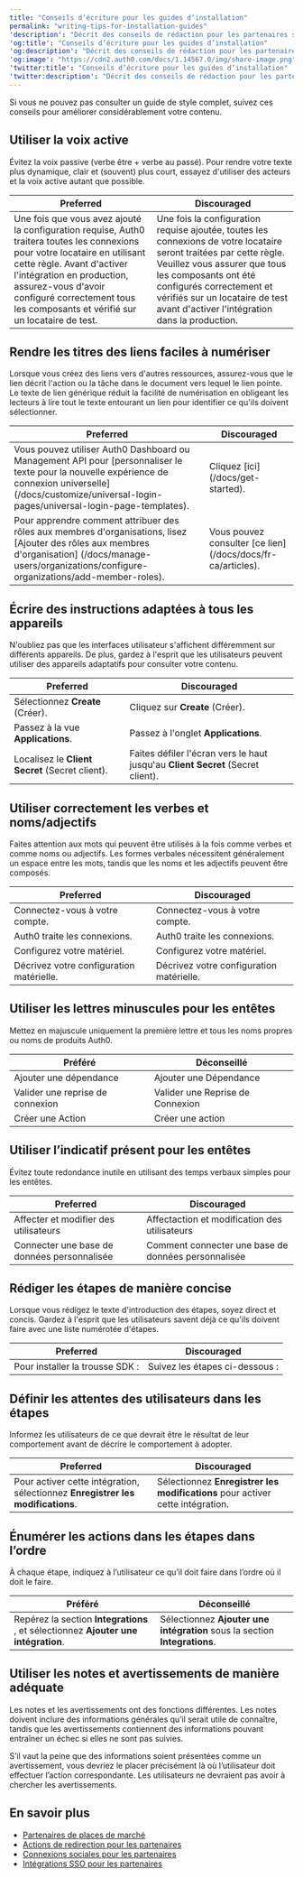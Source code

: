 ```yaml
---
title: "Conseils d’écriture pour les guides d’installation"
permalink: "writing-tips-for-installation-guides"
'description': "Décrit des conseils de rédaction pour les partenaires soumettant des intégrations"
'og:title': "Conseils d’écriture pour les guides d’installation"
'og:description': "Décrit des conseils de rédaction pour les partenaires soumettant des intégrations"
'og:image': "https://cdn2.auth0.com/docs/1.14567.0/img/share-image.png"
'twitter:title': "Conseils d’écriture pour les guides d’installation"
'twitter:description': "Décrit des conseils de rédaction pour les partenaires soumettant des intégrations"
---
```


Si vous ne pouvez pas consulter un guide de style complet, suivez ces conseils pour améliorer considérablement votre contenu.

## Utiliser la voix active

Évitez la voix passive (verbe être + verbe au passé). Pour rendre votre texte plus dynamique, clair et (souvent) plus court, essayez d'utiliser des acteurs et la voix active autant que possible.

<table>
<thead>
<tr>
<th><strong>Preferred</strong></th>
<th><strong>Discouraged</strong></th>
</tr>
</thead>
<tbody>
<tr>
<td>Une fois que vous avez ajouté la configuration requise, Auth0 traitera toutes les connexions pour votre locataire en utilisant cette règle. Avant d'activer l'intégration en production, assurez-vous d'avoir configuré correctement tous les composants et vérifié sur un locataire de test.</td>
<td>Une fois la configuration requise ajoutée, toutes les connexions de votre locataire seront traitées par cette règle. Veuillez vous assurer que tous les composants ont été configurés correctement et vérifiés sur un locataire de test avant d'activer l'intégration dans la production.</td>
</tr>
</tbody>
</table>

## Rendre les titres des liens faciles à numériser

Lorsque vous créez des liens vers d'autres ressources, assurez-vous que le lien décrit l'action ou la tâche dans le document vers lequel le lien pointe. Le texte de lien générique réduit la facilité de numérisation en obligeant les lecteurs à lire tout le texte entourant un lien pour identifier ce qu'ils doivent sélectionner.

<table>
<thead>
<tr>
<th><strong>Preferred</strong></th>
<th><strong>Discouraged</strong></th>
</tr>
</thead>
<tbody>
<tr>
<td>Vous pouvez utiliser <Tooltip href="/docs/docs/fr-ca/glossary?term=auth0-dashboard" tip="Auth0 Dashboard
Principal produit d’Auth0 pour configurer vos services." cta="Voir le glossaire">Auth0 Dashboard</Tooltip> ou <Tooltip href="/docs/docs/fr-ca/glossary?term=management-api" tip="Management API
Un produit permettant aux clients d’effectuer des tâches administratives." cta="Voir le glossaire">Management API</Tooltip> pour [personnaliser le texte pour la nouvelle expérience de connexion universelle] (/docs/customize/universal-login-pages/universal-login-page-templates).</td>
<td>Cliquez [ici] (/docs/get-started).</td>
</tr>
<tr>
<td>Pour apprendre comment attribuer des rôles aux membres d'organisations, lisez [Ajouter des rôles aux membres d'organisation] (/docs/manage-users/organizations/configure-organizations/add-member-roles).</td>
<td>Vous pouvez consulter [ce lien](/docs/docs/fr-ca/articles).</td>
</tr>
</tbody>
</table>

## Écrire des instructions adaptées à tous les appareils

N'oubliez pas que les interfaces utilisateur s'affichent différemment sur différents appareils. De plus, gardez à l'esprit que les utilisateurs peuvent utiliser des appareils adaptatifs pour consulter votre contenu.

<table>
<thead>
<tr>
<th><strong>Preferred</strong></th>
<th><strong>Discouraged</strong></th>
</tr>
</thead>
<tbody>
<tr>
<td>Sélectionnez <strong>Create</strong> (Créer).</td>
<td>Cliquez sur <strong>Create</strong> (Créer).</td>
</tr>
<tr>
<td>Passez à la vue <strong>Applications</strong>.</td>
<td>Passez à l'onglet <strong>Applications</strong>.</td>
</tr>
<tr>
<td>Localisez le <strong><Tooltip href="/docs/docs/fr-ca/glossary?term=client-secret" tip="Secret client
Secret utilisé par un client (application) pour s’authentifier auprès du serveur d’autorisation; il ne doit être connu que du client et du serveur d’autorisation et doit être suffisamment aléatoire pour ne pas être deviné." cta="Voir le glossaire">Client Secret</Tooltip></strong> (Secret client).</td>
<td>Faites défiler l'écran vers le haut jusqu'au <strong>Client Secret</strong> (Secret client).</td>
</tr>
</tbody>
</table>

## Utiliser correctement les verbes et noms/adjectifs

Faites attention aux mots qui peuvent être utilisés à la fois comme verbes et comme noms ou adjectifs. Les formes verbales nécessitent généralement un espace entre les mots, tandis que les noms et les adjectifs peuvent être composés.

<table>
<thead>
<tr>
<th><strong>Preferred</strong></th>
<th><strong>Discouraged</strong></th>
</tr>
</thead>
<tbody>
<tr>
<td>Connectez-vous à votre compte.</td>
<td>Connectez-vous à votre compte.</td>
</tr>
<tr>
<td>Auth0 traite les connexions.</td>
<td>Auth0 traite les connexions.</td>
</tr>
<tr>
<td>Configurez votre matériel.</td>
<td>Configurez votre matériel.</td>
</tr>
<tr>
<td>Décrivez votre configuration matérielle.</td>
<td>Décrivez votre configuration matérielle.</td>
</tr>
</tbody>
</table>

## Utiliser les lettres minuscules pour les entêtes

Mettez en majuscule uniquement la première lettre et tous les noms propres ou noms de produits Auth0.

<table class="table"><thead>
<tr>
<th><strong>Préféré</strong></th>
<th><strong>Déconseillé</strong></th>
</tr>
</thead>
<tbody>
<tr>
<td>Ajouter une dépendance</td>
<td>Ajouter une Dépendance</td>
</tr>
<tr>
<td>Valider une reprise de connexion</td>
<td>Valider une Reprise de Connexion</td>
</tr>
<tr>
<td>Créer une Action</td>
<td>Créer une action</td>
</tr>
</tbody>
</table>

## Utiliser l’indicatif présent pour les entêtes

Évitez toute redondance inutile en utilisant des temps verbaux simples pour les entêtes.

<table class="table"><thead>
<tr>
<th><strong>Preferred</strong></th>
<th><strong>Discouraged</strong></th>
</tr>
</thead>
<tbody>
<tr>
<td>Affecter et modifier des utilisateurs</td>
<td>Affectaction et modification des utilisateurs</td>
</tr>
<tr>
<td>Connecter une base de données personnalisée</td>
<td>Comment connecter une base de données personnalisée</td>
</tr>
</tbody>
</table>

## Rédiger les étapes de manière concise

Lorsque vous rédigez le texte d'introduction des étapes, soyez direct et concis. Gardez à l'esprit que les utilisateurs savent déjà ce qu'ils doivent faire avec une liste numérotée d'étapes.

<table>
<thead>
<tr>
<th><strong>Preferred</strong></th>
<th><strong>Discouraged</strong></th>
</tr>
</thead>
<tbody>
<tr>
<td>Pour installer la trousse SDK :</td>
<td>Suivez les étapes ci-dessous :</td>
</tr>
</tbody>
</table>

## Définir les attentes des utilisateurs dans les étapes

Informez les utilisateurs de ce que devrait être le résultat de leur comportement avant de décrire le comportement à adopter.

<table class="table"><thead>
<tr>
<th><strong>Preferred</strong></th>
<th><strong>Discouraged</strong></th>
</tr>
</thead>
<tbody>
<tr>
<td>Pour activer cette intégration, sélectionnez <strong>Enregistrer les modifications</strong>.</td>
<td>Sélectionnez <strong>Enregistrer les modifications</strong> pour activer cette intégration.</td>
</tr>
</tbody>
</table>

## Énumérer les actions dans les étapes dans l’ordre

À chaque étape, indiquez à l’utilisateur ce qu’il doit faire dans l’ordre où il doit le faire.

<table class="table"><thead>
<tr>
<th><strong>Préféré</strong></th>
<th><strong>Déconseillé</strong></th>
</tr>
</thead>
<tbody>
<tr>
<td>Repérez la section <strong>Integrations</strong> , et sélectionnez <strong>Ajouter une intégration</strong>.</td>
<td>Sélectionnez <strong>Ajouter une intégration</strong> sous la section <strong>Integrations</strong>.</td>
</tr>
</tbody>
</table>

## Utiliser les notes et avertissements de manière adéquate

Les notes et les avertissements ont des fonctions différentes. Les notes doivent inclure des informations générales qu’il serait utile de connaître, tandis que les avertissements contiennent des informations pouvant entraîner un échec si elles ne sont pas suivies.

S’il vaut la peine que des informations soient présentées comme un avertissement, vous devriez le placer précisément là où l’utilisateur doit effectuer l’action correspondante. Les utilisateurs ne devraient pas avoir à chercher les avertissements.

## En savoir plus

* [Partenaires de places de marché](/docs/docs/fr-ca/customize/integrations/marketplace-partners)
* [Actions de redirection pour les partenaires](/docs/docs/fr-ca/customize/integrations/marketplace-partners/redirect-actions-for-partners)
* [Connexions sociales pour les partenaires](/docs/docs/fr-ca/customize/integrations/marketplace-partners/social-connections-for-partners)
* [Intégrations SSO pour les partenaires](/docs/docs/fr-ca/customize/integrations/marketplace-partners/sso-integrations-for-partners)